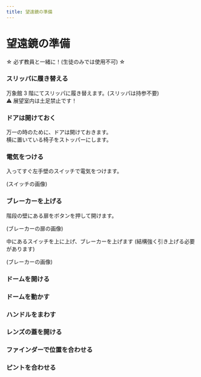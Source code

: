 ```yaml
---
title: 望遠鏡の準備
---
```



# 望遠鏡の準備

☆ 必ず教員と一緒に！(生徒のみでは使用不可) ☆

<Steps>

### スリッパに履き替える

万象館 3 階にてスリッパに履き替えます。(スリッパは持参不要)<br />
⚠️ 展望室内は土足禁止です！

### ドアは開けておく

万一の時のために、ドアは開けておきます。<br />
横に置いている椅子をストッパーにします。

### 電気をつける

入ってすぐ左手壁のスイッチで電気をつけます。

(スイッチの画像)

### ブレーカーを上げる

階段の壁にある扉をボタンを押して開けます。

(ブレーカーの扉の画像)

中にあるスイッチを上に上げ、ブレーカーを上げます (結構強く引き上げる必要があります)

(ブレーカーの画像)

### ドームを開ける

### ドームを動かす

### ハンドルをまわす

### レンズの蓋を開ける

### ファインダーで位置を合わせる

### ピントを合わせる

</Steps>

